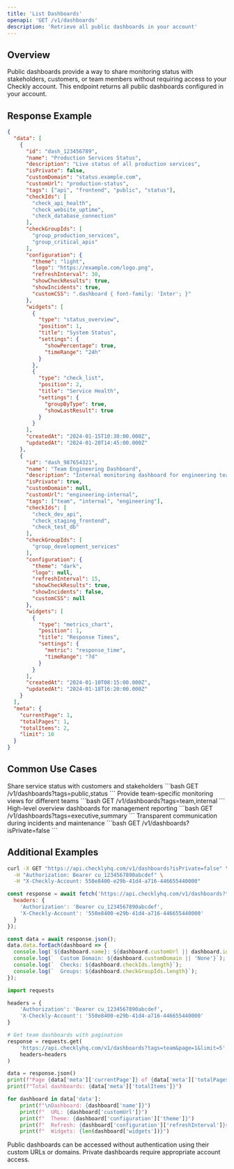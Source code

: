```yaml
---
title: 'List Dashboards'
openapi: 'GET /v1/dashboards'
description: 'Retrieve all public dashboards in your account'
---
```


## Overview

Public dashboards provide a way to share monitoring status with stakeholders, customers, or team members without requiring access to your Checkly account. This endpoint returns all public dashboards configured in your account.

## Response Example

```json
{
  "data": [
    {
      "id": "dash_123456789",
      "name": "Production Services Status",
      "description": "Live status of all production services",
      "isPrivate": false,
      "customDomain": "status.example.com",
      "customUrl": "production-status",
      "tags": ["api", "frontend", "public", "status"],
      "checkIds": [
        "check_api_health",
        "check_website_uptime",
        "check_database_connection"
      ],
      "checkGroupIds": [
        "group_production_services",
        "group_critical_apis"
      ],
      "configuration": {
        "theme": "light",
        "logo": "https://example.com/logo.png",
        "refreshInterval": 30,
        "showCheckResults": true,
        "showIncidents": true,
        "customCSS": ".dashboard { font-family: 'Inter'; }"
      },
      "widgets": [
        {
          "type": "status_overview",
          "position": 1,
          "title": "System Status",
          "settings": {
            "showPercentage": true,
            "timeRange": "24h"
          }
        },
        {
          "type": "check_list",
          "position": 2,
          "title": "Service Health",
          "settings": {
            "groupByType": true,
            "showLastResult": true
          }
        }
      ],
      "createdAt": "2024-01-15T10:30:00.000Z",
      "updatedAt": "2024-01-20T14:45:00.000Z"
    },
    {
      "id": "dash_987654321",
      "name": "Team Engineering Dashboard",
      "description": "Internal monitoring dashboard for engineering team",
      "isPrivate": true,
      "customDomain": null,
      "customUrl": "engineering-internal",
      "tags": ["team", "internal", "engineering"],
      "checkIds": [
        "check_dev_api",
        "check_staging_frontend",
        "check_test_db"
      ],
      "checkGroupIds": [
        "group_development_services"
      ],
      "configuration": {
        "theme": "dark",
        "logo": null,
        "refreshInterval": 15,
        "showCheckResults": true,
        "showIncidents": false,
        "customCSS": null
      },
      "widgets": [
        {
          "type": "metrics_chart",
          "position": 1,
          "title": "Response Times",
          "settings": {
            "metric": "response_time",
            "timeRange": "7d"
          }
        }
      ],
      "createdAt": "2024-01-10T08:15:00.000Z",
      "updatedAt": "2024-01-18T16:20:00.000Z"
    }
  ],
  "meta": {
    "currentPage": 1,
    "totalPages": 1,
    "totalItems": 2,
    "limit": 10
  }
}
```

## Common Use Cases

<CardGroup cols={2}>

<Card title="Status Pages" icon="chart-line">
Share service status with customers and stakeholders
```bash
GET /v1/dashboards?tags=public,status
```
</Card>

<Card title="Team Dashboards" icon="users">
Provide team-specific monitoring views for different teams
```bash
GET /v1/dashboards?tags=team,internal
```
</Card>

<Card title="Executive Reports" icon="presentation">
High-level overview dashboards for management reporting
```bash
GET /v1/dashboards?tags=executive,summary
```
</Card>

<Card title="Customer Communication" icon="megaphone">
Transparent communication during incidents and maintenance
```bash
GET /v1/dashboards?isPrivate=false
```
</Card>

</CardGroup>

## Additional Examples

<CodeGroup>

```bash Get Public Status Dashboards
curl -X GET "https://api.checklyhq.com/v1/dashboards?isPrivate=false" \
  -H "Authorization: Bearer cu_1234567890abcdef" \
  -H "X-Checkly-Account: 550e8400-e29b-41d4-a716-446655440000"
```

```javascript Filter by Tags
const response = await fetch('https://api.checklyhq.com/v1/dashboards?tags=production,status', {
  headers: {
    'Authorization': 'Bearer cu_1234567890abcdef',
    'X-Checkly-Account': '550e8400-e29b-41d4-a716-446655440000'
  }
});

const data = await response.json();
data.data.forEach(dashboard => {
  console.log(`${dashboard.name}: ${dashboard.customUrl || dashboard.id}`);
  console.log(`  Custom Domain: ${dashboard.customDomain || 'None'}`);
  console.log(`  Checks: ${dashboard.checkIds.length}`);
  console.log(`  Groups: ${dashboard.checkGroupIds.length}`);
});
```

```python Paginated Dashboard Access
import requests

headers = {
    'Authorization': 'Bearer cu_1234567890abcdef',
    'X-Checkly-Account': '550e8400-e29b-41d4-a716-446655440000'
}

# Get team dashboards with pagination
response = requests.get(
    'https://api.checklyhq.com/v1/dashboards?tags=team&page=1&limit=5',
    headers=headers
)

data = response.json()
print(f"Page {data['meta']['currentPage']} of {data['meta']['totalPages']}")
print(f"Total dashboards: {data['meta']['totalItems']}")

for dashboard in data['data']:
    print(f"\nDashboard: {dashboard['name']}")
    print(f"  URL: {dashboard['customUrl']}")
    print(f"  Theme: {dashboard['configuration']['theme']}")
    print(f"  Refresh: {dashboard['configuration']['refreshInterval']}s")
    print(f"  Widgets: {len(dashboard['widgets'])}")
```

</CodeGroup>

<Note>
Public dashboards can be accessed without authentication using their custom URLs or domains. Private dashboards require appropriate account access.
</Note>